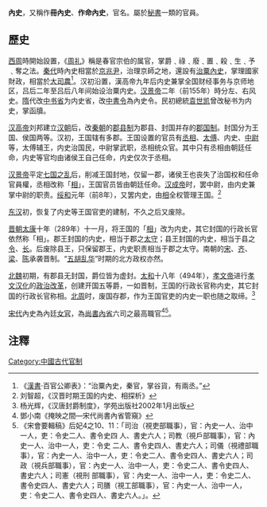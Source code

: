 '''內史'''，又稱作'''冊內史'''、'''作命內史'''，官名。屬於[[秘書|秘書]]一類的官員。
==歷史==
[[西周|西周]]時開始設置，《[[周礼|周礼]]》稱是春官宗伯的属官，掌爵﹑祿﹑廢﹑置﹑殺﹑生﹑予﹑奪之法。[[秦代|秦代]]時內史相當於[[京兆尹|京兆尹]]，治理京師之地，還設有[[治粟內史|治粟內史]]，掌理國家財政，相當於[[大司農|大司農]]<ref>《[[漢書|漢書]]·百官公卿表》：“治粟內史，秦官，掌谷貨，有兩丞。”</ref>。汉初沿置，漢高帝九年后内史兼掌全国财经事务与京师地区，吕后二年至吕后八年间始设治粟内史。[[汉景帝|汉景帝]]二年（前155年）時分左、右风史。[[隋|隋]]代改[[中书省|中书省]]为内史省，改[[中書令|中書令]]為內史令。民初總統[[袁世凯|袁世凯]]曾改秘书为内史，掌函牘。

[[汉高帝|汉高帝]]刘邦建立[[汉朝|汉朝]]后，改[[秦朝|秦朝]]的[[郡县制|郡县制]]为郡县、封国并存的[[郡国制|郡国制]]。封国分为王国、侯国两等。汉初，王国辖有多郡。王国设置的官员有[[丞相|丞相]]、[[太傅|太傅]]、内史、[[執金吾|中尉]]等，太傅辅王，内史治国民，中尉掌武职，丞相统众官。其中只有丞相由朝廷任命，内史等官均由诸侯王自己任命，内史仅次于丞相。

[[汉景帝|汉景帝]]平定[[七国之乱|七国之乱]]后，削减王国封地，仅留一郡，诸侯王也丧失了治国权和任命官員權，丞相改称「[[国相|相]]」，王国官员皆由朝廷任命。[[汉成帝|汉成帝]]时，罢中尉，由内史兼掌中尉的职责。[[绥和|绥和]]元年（前8年），又罢内史，由[[国相|相]]全权管理王国。<ref>刘智超，《汉晋时期王国的内史、相探析》</ref>

[[东汉|东汉]]初，恢复了内史等王国官吏的建制，不久之后又废除。

[[晋朝|晋朝]][[太康_(西晋)|太康]]十年（289年）十一月，将王国的「[[国相|相]]」改为内史，其它封国的行政长官依然称「相」。郡王封国的内史，相当于郡之[[太守|太守]]；县王封国的内史，相当于县之[[县令|令]]、[[县长|长]]。后废除县王，只保留郡王，内史职责相当于郡之太守。南朝的[[南朝宋|宋]]、[[南齐|齐]]、[[梁朝|梁]]、[[陈朝|陈]]承袭晋制。“[[五胡乱华|五胡乱华]]”时期的北方政权亦然。

[[北魏|北魏]]初期，有郡县无封国，爵位皆为虚封。[[太和_(北魏孝文帝)|太和]]十八年（494年），[[北魏孝文帝|孝文帝]]进行[[孝文汉化|孝文汉化]]的[[政治改革|政治改革]]，创建开国五等爵，一如晋制，王国的行政长官称内史，其它封国的行政长官称相。[[北周|北周]]时，废国存郡，作为王国官吏的内史一职也随之取缔。<ref>杨光辉，《汉唐封爵制度》，学苑出版社2002年1月出版</ref>

[[宋代|宋代]]內史為內廷[[女官|女官]]，為[[尚書內省|尚書內省]]六司之最高職官<ref>鄧小南《掩映之間—宋代尚書內省管窺》</ref><ref>《宋會要輯稿》后妃4之10、11：「司治（視吏部職事），官：內史一人、治中一人，吏：令史二人、書令史四
人、書史六人；司教（視戶部職事），官：內史一人、治中一人，吏：令史
二人、書令史四人、書史六人；司儀（視禮部職事），官：內史一人、治中一人，吏：令史二人、書令史四人、書史六人；司政（視兵部職事），官：內史一人、治中一人，吏：令史二人、書令史四人、書史六人；司憲（視刑
部職事），官：內史一人、治中一人，吏：令史二人、書令史四人、書史六人；司膳（視工部職事），官：內史一人、治中一人，吏：令史二人、書令史四人、書史六人。」。</ref>。

==注釋==
<div class="references-small">
<references></references>
</div>
[[Category:中國古代官制|Category:中國古代官制]]